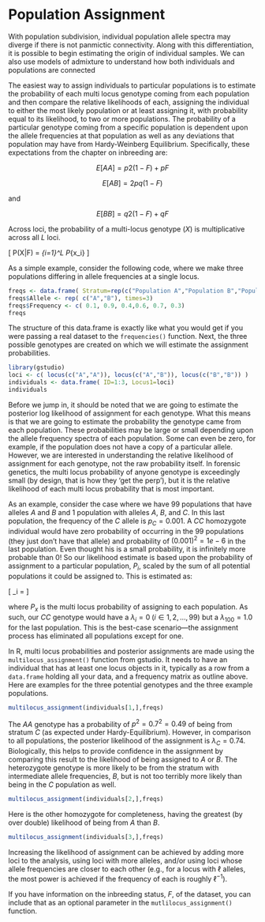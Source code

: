 # Population Assignment

With population subdivision, individual population allele spectra may diverge if there is not panmictic connectivity.  Along with this differentiation, it is possible to begin estimating the origin of individual samples.  We can also use models of admixture to understand how both individuals and populations are connected

The easiest way to assign individuals to particular populations is to estimate the probability of each multi locus genotype coming from each population and then compare the relative likelihoods of each, assigning the individual to either the most likely population or at least assigning it, with probability equal to its likelihood, to two or more populations.  The probability of a particular genotype coming from a specific population is dependent upon the allele frequencies at that population as well as any deviations that population may have from Hardy-Weinberg Equilibrium.  Specifically, these expectations from the chapter on inbreeding are:

$$E[AA] = p2(1-F)+pF$$

$$E[AB] = 2pq(1-F)$$

and

$$E[BB] = q2(1-F)+qF$$

Across loci, the probability of a multi-locus genotype ($X$) is multiplicative across all $L$ loci.

\[
P(X|F) = \prod_{i=1}^L P_{x_i}
\]

As a simple example, consider the following code, where we make three populations differing in allele frequencies at a single locus.  

```r
freqs <- data.frame( Stratum=rep(c("Population A","Population B","Population C"),each=2), Locus="Locus1")
freqs$Allele <- rep( c("A","B"), times=3)
freqs$Frequency <- c( 0.1, 0.9, 0.4,0.6, 0.7, 0.3)
freqs
```

The structure of this data.frame is exactly like what you would get if you were passing a real dataset to the `frequencies()` function.  Next, the three possible genotypes are created on which we will estimate the assignment probabilities.

```r
library(gstudio)
loci <- c( locus(c("A","A")), locus(c("A","B")), locus(c("B","B")) )
individuals <- data.frame( ID=1:3, Locus1=loci)
individuals
```

Before we jump in, it should be noted that we are going to estimate the posterior log likelihood of assignment for each genotype.  What this means is that we are going to estimate the probability the genotype came from each population.  These probabilities may be large or small depending upon the allele frequency spectra of each population.  Some can even be zero, for example, if the population does not have a copy of a particular allele.  However, we are interested in understanding the relative likelihood of assignment for each genotype, not the raw probability itself.  In forensic genetics, the multi locus probability of anyone genotype is exceedingly small (by design, that is how they 'get the perp'), but it is the relative likelihood of each multi locus probability that is most important.  

As an example, consider the case where we have 99 populations that have alleles $A$ and $B$ and 1 population with alleles $A$, $B$, and $C$.  In this last population, the frequency of the $C$ allele is $p_C = 0.001$.  A $CC$ homozygote individual would have zero probability of occurring in the 99 populations (they just don't have that allele) and probability of $(0.001)^2 = 1e-6$ in the last population.  Even thought his is a small probability, it is infinitely more probable than 0!  So our likelihood estimate is based upon the probability of assignment to a particular population, $P_i$, scaled by the sum of all potential populations it could be assigned to.  This is estimated as:

\[
\lambda_i = \frac{P_i}{\sum_{j=1}^K P_j}
\]

where $P_x$ is the multi locus probability of assigning to each population.  As such, our $CC$ genotype would have a $\lambda_i = 0\; (i \in 1, 2, \ldots, 99)$ but a $\lambda_{100} = 1.0$ for the last population.  This is the best-case scenario---the assignment process has eliminated all populations except for one.

In R, multi locus probabilities and posterior assignments are made using the `multilocus_assignment()` function from gstudio.  It needs to have an individual that has at least one locus objects in it, typically as a row from a `data.frame` holding all your data, and a frequency matrix as outline above.  Here are examples for the three potential genotypes and the three example populations.


```r
multilocus_assignment(individuals[1,],freqs)
```

The $AA$ genotype has a probability of $p^2 = 0.7^2 = 0.49$ of being from stratum $C$ (as expected under Hardy-Equilibrium).  However, in comparison to all populations, the posterior likelihood of the assignment is $\lambda_C = 0.74$.  Biologically, this helps to provide confidence in the assignment by comparing this result to the likelihood of being assigned to $A$ or $B$.  The heterozygote genotype is more likely to be from the stratum with intermediate allele frequencies, $B$, but is not too terribly more likely than being in the $C$ population as well.


```r
multilocus_assignment(individuals[2,],freqs)
```

Here is the other homozygote for completeness, having the greatest (by over double) likelihood of being from $A$ than $B$.

```r
multilocus_assignment(individuals[3,],freqs)
```

Increasing the likelihood of assignment can be achieved by adding more loci to the analysis, using loci with more alleles, and/or using loci whose allele frequencies are closer to each other (e.g., for a locus with $\ell$ alleles, the most power is achieved if the frequency of each is roughly $\ell^{-1}$).

If you have information on the inbreeding status, $F$, of the dataset, you can include that as an optional parameter in the `mutlilocus_assignment()` function.
